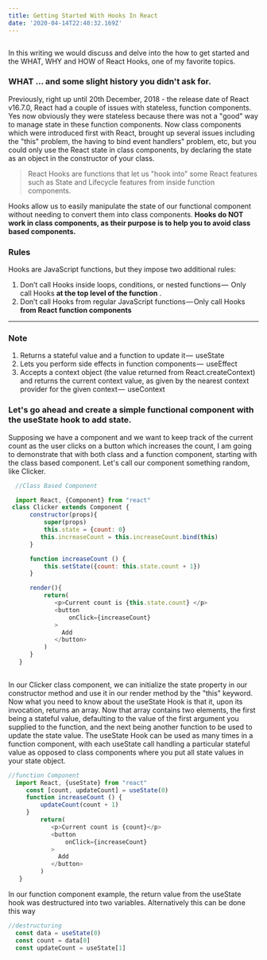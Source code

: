 ```yaml
---
title: Getting Started With Hooks In React
date: '2020-04-14T22:40:32.169Z'
---
```


<Image imageName="react" />

In this writing we would discuss and delve into the how to get started and the WHAT, WHY and HOW of React Hooks, one of my favorite topics.

### WHAT ... and some slight history you didn't ask for.

Previously, right up until 20th December, 2018 - the release date of React v16.7.0, 
React had a couple of issues with stateless, function components.  Yes now obviously they were stateless because there was not a "good" 
way to manage state in these function components. Now class components which were introduced first with React, brought up several issues 
including the "this" problem, the having to bind event handlers" problem, etc, but you could only use the React state in class components, 
by declaring the state as an object in the constructor of your class.


<blockquote>
 React Hooks are functions that let us "hook into" some React features 
 such as State and Lifecycle features from inside function components. 
</blockquote>

Hooks allow us to easily manipulate the state of our functional component 
without needing to convert them into class components. **Hooks do NOT work in class components, 
as their purpose is to help you to avoid class based components.**

### Rules
Hooks are JavaScript functions, but they impose two additional rules:

1. Don’t call Hooks inside loops, conditions, or nested functions — 
Only call Hooks **at the top level of the function**
.
2. Don’t call Hooks from regular JavaScript functions — Only call Hooks **from React function components**

___

### Note

1. Returns a stateful value and a function to update it —  useState
2. Lets you perform side effects in function components —  useEffect
3. Accepts a context object (the value returned from React.createContext) and returns the current context value,
as given by the nearest context provider for the given context — 
useContext

### Let's go ahead and create a simple functional component with the useState hook to add state.

Supposing we have a component and we want to keep track of the current count as the user clicks on a button which increases the count, 
I am going to demonstrate that with both class and a function component, 
starting with the class based component. Let's call our component something random, like Clicker.

```js
  //Class Based Component

  import React, {Component} from "react"
 class Clicker extends Component {
      constructor(props){
          super(props)
          this.state = {count: 0}
         this.increaseCount = this.increaseCount.bind(this)
      }

      function increaseCount () {
          this.setState({count: this.state.count + 1})
      }

      render(){
          return(
             <p>Current count is {this.state.count} </p>
             <button
                 onClick={increaseCount}
             >
               Add
             </button>
          )
      }
   }
 
```


In our Clicker class component, we can initialize the state property in our constructor method and use it in our render method by the "this" keyword. 
Now what you need to know about the useState Hook is that it, upon its invocation, returns an array.
Now that array contains two elements, the first being a stateful value, defaulting to the value of the 
first argument you supplied to the function, and the next being another function to be used to update the state value. 
The  useState Hook can be used as many times in a function component, with each useState call handling a 
particular stateful value as opposed to class components where you put all state values in your state object.


```js
//function Component
  import React, {useState} from "react"
     const [count, updateCount] = useState(0)     
     function increaseCount () {
         updateCount(count + 1)
     }     
         return(
            <p>Current count is {count}</p>
            <button
                onClick={increaseCount}
            >
              Add
            </button>
         )
   }
```

In our function component example, the return value from the useState hook was destructured into two variables.
Alternatively this can be done this way

```js
//destructuring
  const data = useState(0)
  const count = data[0]
  const updateCount = useState[1]
```




